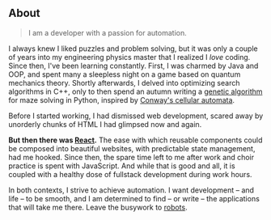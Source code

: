 ## About

> I am a developer with a passion for automation.

I always knew I liked puzzles and problem solving, but it was only a couple of years into my engineering physics master that I realized I *love* coding. Since then, I've been learning constantly. First, I was charmed by Java and OOP, and spent many a sleepless night on a game based on quantum mechanics theory. Shortly afterwards, I delved into optimizing search algorithms in C++, only to then spend an autumn writing a <a href="https://en.wikipedia.org/wiki/Genetic_algorithm" target="_blank" rel="noreferrer noopener">genetic algorithm</a> for maze solving in Python, inspired by <a href="https://en.wikipedia.org/wiki/Conway%27s_Game_of_Life" target="_blank" rel="noreferrer noopener">Conway's cellular automata</a>.

Before I started working, I had dismissed web development, scared away by unorderly chunks of HTML I had glimpsed now and again.

**But then there was <a href="https://reactjs.org/" target="_blank" rel="noreferrer noopener">React</a>.** The ease with which reusable components could be composed into beautiful websites, with predictable state management, had me hooked. Since then, the spare time left to me after work and choir practice is spent with JavaScript. And while that is good and all, it is coupled with a healthy dose of fullstack development during work hours.

In both contexts, I strive to achieve automation. I want development &ndash; and life &ndash; to be smooth, and I am determined to find &ndash; or write &ndash; the applications that will take me there. Leave the busywork to <a href="https://dependabot.com/" target="_blank" rel="noreferrer noopener">robots</a>.
